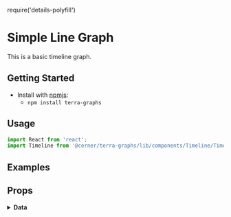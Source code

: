 require('details-polyfill')

# Simple Line Graph

This is a basic timeline graph.

## Getting Started

- Install with [npmjs](https://www.npmjs.com):
  - `npm install terra-graphs`

## Usage

```jsx
import React from 'react';
import Timeline from '@cerner/terra-graphs/lib/components/Timeline/Timeline';
```

## Examples
<Timeline />

## Props
<PropsTable />

<details>
<summary style={{fontSize: 24 }}>
<b>Data</b>
</summary>

### Graph Config object
<GraphConfig />

### Data object
<DataObject />
</details>
